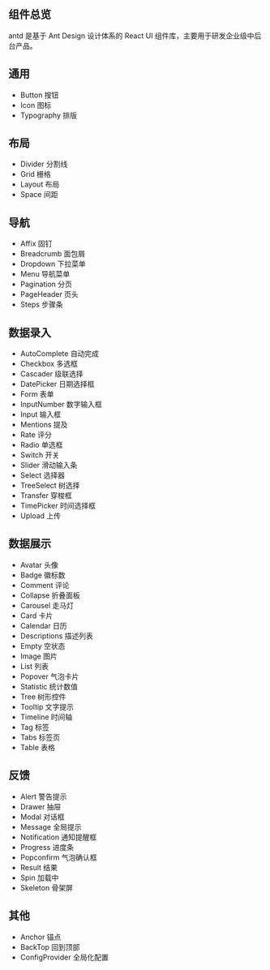 <Meta title="开始/组件总览" />

## 组件总览
antd 是基于 Ant Design 设计体系的 React UI 组件库，主要用于研发企业级中后台产品。

## 通用
- Button 按钮
- Icon 图标
- Typography 排版

## 布局
- Divider 分割线
- Grid 栅格
- Layout 布局
- Space 间距

## 导航
- Affix 固钉
- Breadcrumb 面包屑
- Dropdown 下拉菜单
- Menu 导航菜单
- Pagination 分页
- PageHeader 页头
- Steps 步骤条

## 数据录入
- AutoComplete 自动完成
- Checkbox 多选框
- Cascader 级联选择
- DatePicker 日期选择框
- Form 表单
- InputNumber 数字输入框
- Input 输入框
- Mentions 提及
- Rate 评分
- Radio 单选框
- Switch 开关
- Slider 滑动输入条
- Select 选择器
- TreeSelect 树选择
- Transfer 穿梭框
- TimePicker 时间选择框
- Upload 上传

## 数据展示
- Avatar 头像
- Badge 徽标数
- Comment 评论
- Collapse 折叠面板
- Carousel 走马灯
- Card 卡片
- Calendar 日历
- Descriptions 描述列表
- Empty 空状态
- Image 图片
- List 列表
- Popover 气泡卡片
- Statistic 统计数值
- Tree 树形控件
- Tooltip 文字提示
- Timeline 时间轴
- Tag 标签
- Tabs 标签页
- Table 表格


## 反馈
- Alert 警告提示
- Drawer 抽屉
- Modal 对话框
- Message 全局提示
- Notification 通知提醒框
- Progress 进度条
- Popconfirm 气泡确认框
- Result 结果
- Spin 加载中
- Skeleton 骨架屏

## 其他
- Anchor 锚点
- BackTop 回到顶部
- ConfigProvider 全局化配置